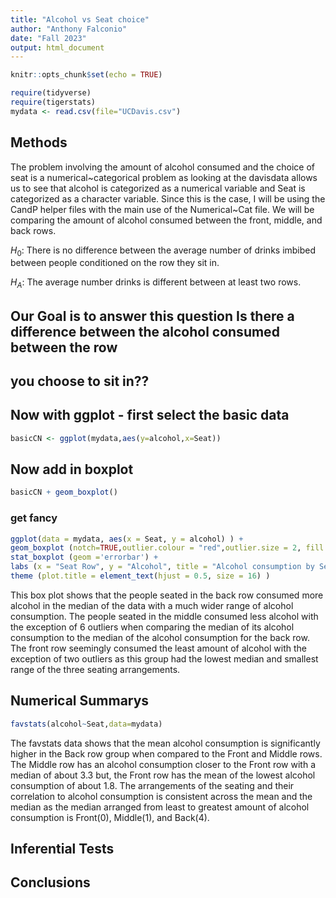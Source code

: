 ```yaml
---
title: "Alcohol vs Seat choice"
author: "Anthony Falconio"
date: "Fall 2023"
output: html_document
---
```


```r
knitr::opts_chunk$set(echo = TRUE)
```

```r
require(tidyverse)
require(tigerstats)
mydata <- read.csv(file="UCDavis.csv")
```

## Methods
The problem involving the amount of alcohol consumed and the choice of seat is a numerical~categorical problem as looking at the davisdata allows us to see that alcohol is categorized as a numerical variable and Seat is categorized as a character variable. Since this is the case, I will be using the CandP helper files with the main use of the Numerical~Cat file. We will be comparing the amount of alcohol consumed between the front, middle, and back rows.

$H_0$: There is no difference between the average number of drinks imbibed between people conditioned on the row they sit in.

$H_A$: The average number drinks is different between at least two rows.   

## Our Goal is to answer this question Is there a difference between the alcohol consumed between the row
## you choose to sit in??



## Now with ggplot - first select the basic data

```r
basicCN <- ggplot(mydata,aes(y=alcohol,x=Seat))
```
## Now add in boxplot

``` r
basicCN + geom_boxplot()
```
  
### get fancy  

``` r
ggplot(data = mydata, aes(x = Seat, y = alcohol) ) +
geom_boxplot (notch=TRUE,outlier.colour = "red",outlier.size = 2, fill = "darkgray") +
stat_boxplot (geom ='errorbar') +
labs (x = "Seat Row", y = "Alcohol", title = "Alcohol consumption by Seating") +
theme (plot.title = element_text(hjust = 0.5, size = 16) )
```

This box plot shows that the people seated in the back row consumed more alcohol in the median of the data with a much wider range of alcohol consumption. The people seated in the middle consumed less alcohol with the exception of 6 outliers when comparing the median of its alcohol consumption to the median of the alcohol consumption for the back row. The front row seemingly consumed the least amount of alcohol with the exception of two outliers as this group had the lowest median and smallest range of the three seating arrangements.

## Numerical Summarys 
``` r
favstats(alcohol~Seat,data=mydata)
```
The favstats data shows that the mean alcohol consumption is significantly higher in the Back row group when compared to the Front and Middle rows. The Middle row has an alcohol consumption closer to the Front row with a median of about 3.3 but, the Front row has the mean of the lowest alcohol consumption of about 1.8. The arrangements of the seating and their correlation to alcohol consumption is consistent across the mean and the median as the median arranged from least to greatest amount of alcohol consumption is Front(0), Middle(1), and Back(4).

## Inferential Tests

## Conclusions



